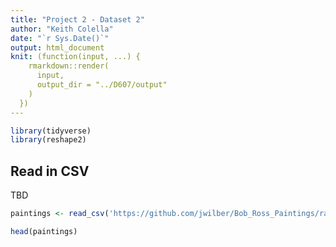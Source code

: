 ```yaml
---
title: "Project 2 - Dataset 2"
author: "Keith Colella"
date: "`r Sys.Date()`"
output: html_document
knit: (function(input, ...) {
    rmarkdown::render(
      input,
      output_dir = "../D607/output"
    )
  })
---
```


```r
library(tidyverse)
library(reshape2)
```

## Read in CSV

TBD

```r
paintings <- read_csv('https://github.com/jwilber/Bob_Ross_Paintings/raw/master/data/bob_ross_paintings.csv')

head(paintings)
```